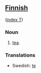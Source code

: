 ==[[Finnish]]==
([[Wiktionary:Finnish_index_t|index T]])

===Noun===

# [[tea]].

===Translations===

*Swedish: [[te]]